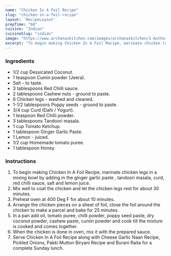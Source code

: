 ---
name: "Chicken In A Foil Recipe"
slug: "chicken-in-a-foil-recipe"
layout: 'RecipeLayout'
prepTime: "60"
cuisine: "Indian"
cuisineSlug: "indian"
image: "https://www.archanaskitchen.com/images/archanaskitchen/1-Author/Sadafabbasi79-yahoo.com/chicken-in-a-foil-recipe.JPG"
excerpt: "To begin making Chicken In A Foil Recipe, marinate chicken legs in a mixing bowl by adding in the ginger garlic paste , tandoori masala, curd, red chilli sauce, salt and lemon juice"
---

### Ingredients

- 1/2 cup Dessicated Coconut.
- 1 teaspoon Cumin powder (Jeera).
- Salt - to taste.
- 3 tablespoons Red Chilli sauce.
- 2 tablespoons Cashew nuts - ground to paste.
- 6 Chicken legs - washed and cleaned.
- 1-1/2 tablespoons Poppy seeds - ground to paste.
- 3/4 cup Curd (Dahi / Yogurt).
- 1 teaspoon Red Chilli powder.
- 3 tablespoons Tandoori masala.
- 1 cup Tomato Ketchup.
- 1 tablespoon Ginger Garlic Paste.
- 1 Lemon - juiced.
- 1/2 cup Homemade tomato puree.
- 1 tablespoon Honey.

### Instructions

1. To begin making Chicken In A Foil Recipe, marinate chicken legs in a mixing bowl by adding in the ginger garlic paste , tandoori masala, curd, red chilli sauce, salt and lemon juice.
1. Mix well to coat the chicken and let the chicken legs rest for about 30 minutes.
1. Preheat oven at 400 Deg F for about 10 minutes.
1. Arrange the chicken pieces on a sheet of foil, close the foil around the chicken to make a parcel and bake for 25 minutes.
1. In a pan add oil, tomato puree, chilli powder, poppy seed paste, dry coconut powder, cashew paste, cumin powder and cook till the mixture is cooked and comes together.
1. When the chicken is done in oven, mix it with the prepared sauce.
1. Serve Chicken In A Foil Recipe along with Cheese Garlic Naan Recipe, Pickled Onions, Pakki Mutton Biryani Recipe and Burani Raita for a complete Sunday lunch.
